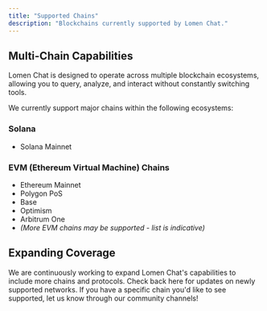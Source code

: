 ```yaml
---
title: "Supported Chains"
description: "Blockchains currently supported by Lomen Chat."
---
```


## Multi-Chain Capabilities

Lomen Chat is designed to operate across multiple blockchain ecosystems, allowing you to query, analyze, and interact without constantly switching tools.

We currently support major chains within the following ecosystems:

### Solana

- Solana Mainnet

### EVM (Ethereum Virtual Machine) Chains

- Ethereum Mainnet
- Polygon PoS
- Base
- Optimism
- Arbitrum One
- _(More EVM chains may be supported - list is indicative)_

## Expanding Coverage

We are continuously working to expand Lomen Chat's capabilities to include more chains and protocols. Check back here for updates on newly supported networks. If you have a specific chain you'd like to see supported, let us know through our community channels!

